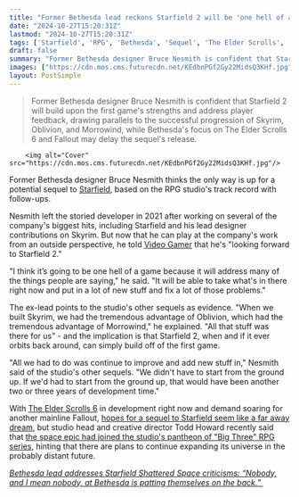 ```yaml
---
title: "Former Bethesda lead reckons Starfield 2 will be 'one hell of a game' because the team 'had the tremendous advantage of Oblivion' when making Skyrim"
date: "2024-10-27T15:20:31Z"
lastmod: "2024-10-27T15:20:31Z"
tags: ['Starfield', 'RPG', 'Bethesda', 'Sequel', 'The Elder Scrolls', 'Fallout']
draft: false
summary: "Former Bethesda designer Bruce Nesmith is confident that Starfield 2 will build upon the first game's strengths and address player feedback, drawing parallels to the successful progression of Skyrim, Oblivion, and Morrowind, while Bethesda's focus on The Elder Scrolls 6 and Fallout may delay the sequel's release."
images: ["https://cdn.mos.cms.futurecdn.net/KEdbnPGf2Gy22MidsQ3KHf.jpg"]
layout: PostSimple
---
```

> Former Bethesda designer Bruce Nesmith is confident that Starfield 2 will build upon the first game's strengths and address player feedback, drawing parallels to the successful progression of Skyrim, Oblivion, and Morrowind, while Bethesda's focus on The Elder Scrolls 6 and Fallout may delay the sequel's release.


        <img alt="Cover" src="https://cdn.mos.cms.futurecdn.net/KEdbnPGf2Gy22MidsQ3KHf.jpg"/>
        
Former Bethesda designer Bruce Nesmith thinks the only way is up for a potential sequel to [Starfield](https://www.gamesradar.com/starfield-guide/), based on the RPG studio's track record with follow-ups.

Nesmith left the storied developer in 2021 after working on several of the company's biggest hits, including Starfield and his lead designer contributions on Skyrim. But now that he can play at the company's work from an outside perspective, he told [Video Gamer](https://www.videogamer.com/features/starfield-2-one-hell-of-a-game-claims-designer-bethesda/?callback=in&code=NMYXZJQZYWITYZRLOC0ZMJG0LWI1MZYTNZUZNJIWZWZJMMQ5&state=af90f4d68b2a40eda44b7da66465c51f) that he's "looking forward to Starfield 2."

"I think it’s going to be one hell of a game because it will address many of the things people are saying," he said. "It will be able to take what's in there right now and put in a lot of new stuff and fix a lot of those problems."

The ex-lead points to the studio's other sequels as evidence. "When we built Skyrim, we had the tremendous advantage of Oblivion, which had the tremendous advantage of Morrowind," he explained. "All that stuff was there for us" - and the implication is that Starfield 2, when and if it ever orbits back around, can simply build off of the first game. 

"All we had to do was continue to improve and add new stuff in," Nesmith said of the studio's other sequels. "We didn't have to start from the ground up. If we'd had to start from the ground up, that would have been another two or three years of development time."

With [The Elder Scrolls 6](https://www.gamesradar.com/elder-scrolls-6-release-date-location-news-races/) in development right now and demand soaring for another mainline Fallout, [hopes for a sequel to Starfield seem like a far away dream](https://www.gamesradar.com/games/rpg/with-the-elder-scrolls-6-and-fallout-5-still-on-the-distant-horizon-bethesdas-plans-for-starfield-to-join-its-big-3-seem-like-a-pipe-dream/), but studio head and creative director Todd Howard recently said that [the space epic had joined the studio's pantheon of "Big Three" RPG series](https://www.gamesradar.com/games/the-elder-scrolls/bethesda-game-studios-big-3-rpgs-are-now-fallout-elder-scrolls-and-starfield-studio-veteran-says-starfield-is-simply-developing-its-own-unique-fanbase/), hinting that there are plans to continue expanding its universe in the probably distant future.

[<em>Bethesda lead addresses Starfield Shattered Space criticisms: “Nobody, and I mean nobody, at Bethesda is patting themselves on the back.”</em> ](https://www.gamesradar.com/games/rpg/bethesda-lead-addresses-starfield-shattered-space-criticism-nobody-and-i-mean-nobody-at-bethesda-is-patting-themselves-on-the-back-while-ignoring-our-players/)
        